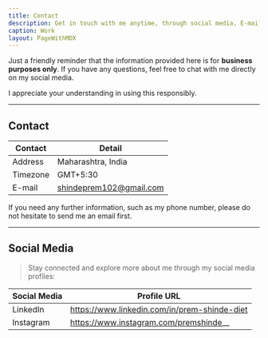 ```yaml
---
title: Contact
description: Get in touch with me anytime, through social media, E-mail.
caption: Work
layout: PageWithMDX
---
```


Just a friendly reminder that the information provided here is for **business purposes only**. If you have any questions, feel free to chat with me directly on my social media.

I appreciate your understanding in using this responsibly.

---


<SignupFormDemo />

## Contact

| Contact  | Detail                  |
| -------- | ----------------------- |
| Address  | Maharashtra, India      |
| Timezone | GMT+5:30                |
| E-mail   | shindeprem102@gmail.com |

If you need any further information, such as my phone number, please do not hesitate to send me an email first.

---

## Social Media

> Stay connected and explore more about me through my social media profiles:

| Social Media | Profile URL                                  |
| ------------ | -------------------------------------------- |
| LinkedIn     | https://www.linkedin.com/in/prem-shinde-diet |
| Instagram    | https://www.instagram.com/premshinde__       |
